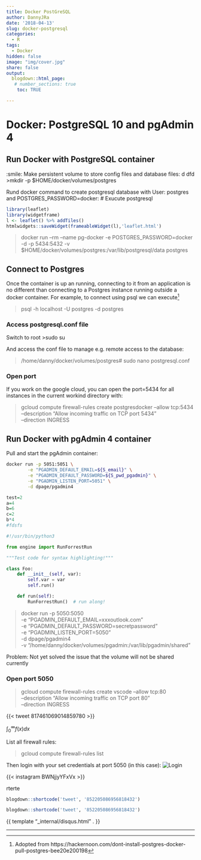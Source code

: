```yaml
---
title: Docker PostGreSQL
author: DannyJRa
date: '2018-04-13'
slug: docker-postgresql
categories:
  - R
tags:
  - Docker
hidden: false
image: "img/cover.jpg"
share: false
output:
  blogdown::html_page:
   # number_sections: true
    toc: TRUE

---
```


# Docker: PostgreSQL 10 and pgAdmin 4


## Run Docker with PostgreSQL container
:smile:
Make persistent volume to store config files and database files:
d
<!--more-->
dfd
>mkdir -p $HOME/docker/volumes/postgres

Rund docker command to create postgresql database with User: postgres and POSTGRES_PASSWORD=docker:
# Exucute postgresql 

```r
library(leaflet)
library(widgetframe)
l <- leaflet() %>% addTiles()
htmlwidgets::saveWidget(frameableWidget(l),'leaflet.html')
```

>docker run --rm   --name pg-docker -e POSTGRES_PASSWORD=docker -d -p 5434:5432 -v $HOME/docker/volumes/postgres:/var/lib/postgresql/data  postgres

## Connect to Postgres

Once the container is up an running, connecting to it from an application is no different than connecting to a Postgres instance running outside a docker container. For example, to connect using psql we can execute[^1]

>psql -h localhost -U postgres -d postgres

### Access postgresql.conf file



Switch to root 
>sudo su


And access the conf file to manage e.g. remote access to the database:

>/home/danny/docker/volumes/postgres# sudo nano postgresql.conf


### Open port

If you work on the google cloud, you can open the port=5434 for all instances in the current workind directory with:

>gcloud compute firewall-rules create postgresdocker --allow tcp:5434 \
      --description "Allow incoming traffic on TCP port 5434" \
      --direction INGRESS

      
##  Run Docker with pgAdmin 4 container

Pull and start the pgAdmin container:




```bash
docker run -p 5051:5051 \
        -e "PGADMIN_DEFAULT_EMAIL=${S_email}" \
        -e "PGADMIN_DEFAULT_PASSWORD=${S_pwd_pgadmin}" \
        -e "PGADMIN_LISTEN_PORT=5051" \
        -d dpage/pgadmin4
```


```r
test=2
a=4
b=6
c=2
b*4
#fdsfs
```

```python
#!/usr/bin/python3

from engine import RunForrestRun

"""Test code for syntax highlighting!"""

class Foo:
	def __init__(self, var):
		self.var = var
		self.run()

	def run(self):
		RunForrestRun()  # run along!
```


>docker run -p 5050:5050 \
        -e "PGADMIN_DEFAULT_EMAIL=xxxoutlook.com" \
        -e "PGADMIN_DEFAULT_PASSWORD=secretpassword" \
        -e "PGADMIN_LISTEN_PORT=5050" \
        -d dpage/pgadmin4 \
        -v "/home/danny/docker/volumes/pgadmin:/var/lib/pgadmin/shared"

Problem: Not yet solved the issue that the volume will not be shared currently

       
### Open port 5050 


>gcloud compute firewall-rules create vscode --allow tcp:80 \
      --description "Allow incoming traffic on TCP port 80" \
      --direction INGRESS
 
{{< tweet 817461069014859780 >}}

$\int_0^\infty f(x) dx$

List all firewall rules:

>gcloud compute firewall-rules list

Then login with your set credentials at port 5050 (in this case):
![Login](pgAdmin_login.png) 

{{< instagram BWNjjyYFxVx >}}
        
rterte


```r
blogdown::shortcode('tweet', '852205086956818432')
```

```r
blogdown::shortcode('tweet', '852205086956818432')
```
{{ template "_internal/disqus.html" . }}

***
[^1]: Adopted from https://hackernoon.com/dont-install-postgres-docker-pull-postgres-bee20e200198